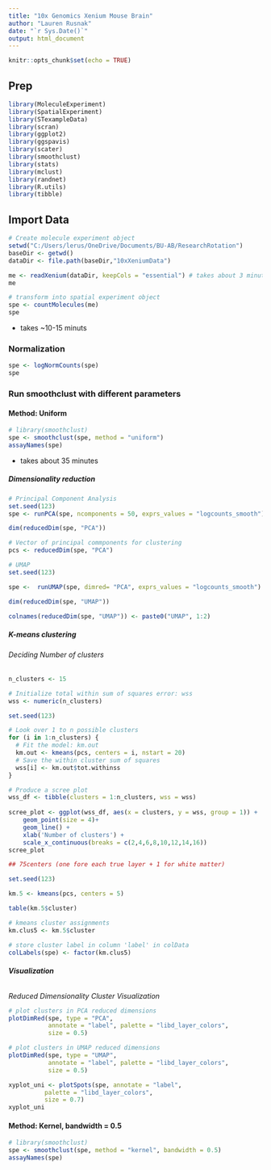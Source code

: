 ```yaml
---
title: "10x Genomics Xenium Mouse Brain"
author: "Lauren Rusnak"
date: "`r Sys.Date()`"
output: html_document
---
```


```r
knitr::opts_chunk$set(echo = TRUE)
```

## Prep

```r
library(MoleculeExperiment)
library(SpatialExperiment)
library(STexampleData)
library(scran)
library(ggplot2)
library(ggspavis)
library(scater)
library(smoothclust)
library(stats)
library(mclust)
library(randnet)
library(R.utils)
library(tibble)
```



## Import Data


```r
# Create molecule experiment object
setwd("C:/Users/lerus/OneDrive/Documents/BU-AB/ResearchRotation")
baseDir <- getwd()
dataDir <- file.path(baseDir,"10xXeniumData")

me <- readXenium(dataDir, keepCols = "essential") # takes about 3 minutes
me
```

```r
# transform into spatial experiment object
spe <- countMolecules(me)
spe
```
- takes ~10-15 minuts


### Normalization

```r
spe <- logNormCounts(spe) 
spe
```


### **Run smoothclust with different parameters**

#### Method: Uniform

```r
# library(smoothclust)
spe <- smoothclust(spe, method = "uniform")
assayNames(spe)
```
  - takes about 35 minutes
  


##### Dimensionality reduction

```r
# Principal Component Analysis
set.seed(123)
spe <- runPCA(spe, ncomponents = 50, exprs_values = "logcounts_smooth")

dim(reducedDim(spe, "PCA"))

# Vector of principal commponents for clustering 
pcs <- reducedDim(spe, "PCA")
```

```r
# UMAP
set.seed(123)

spe <-  runUMAP(spe, dimred= "PCA", exprs_values = "logcounts_smooth")

dim(reducedDim(spe, "UMAP"))

colnames(reducedDim(spe, "UMAP")) <- paste0("UMAP", 1:2)

```



##### K-means clustering 

###### Deciding Number of clusters


```r
n_clusters <- 15

# Initialize total within sum of squares error: wss
wss <- numeric(n_clusters)

set.seed(123)

# Look over 1 to n possible clusters
for (i in 1:n_clusters) {
  # Fit the model: km.out
  km.out <- kmeans(pcs, centers = i, nstart = 20)
  # Save the within cluster sum of squares
  wss[i] <- km.out$tot.withinss
}
```


```r
# Produce a scree plot
wss_df <- tibble(clusters = 1:n_clusters, wss = wss)
 
scree_plot <- ggplot(wss_df, aes(x = clusters, y = wss, group = 1)) +
    geom_point(size = 4)+
    geom_line() +
    xlab('Number of clusters') +
    scale_x_continuous(breaks = c(2,4,6,8,10,12,14,16))
scree_plot
```



```r
## 75centers (one fore each true layer + 1 for white matter)

set.seed(123)

km.5 <- kmeans(pcs, centers = 5)

table(km.5$cluster)

# kmeans cluster assignments
km.clus5 <- km.5$cluster

# store cluster label in column 'label' in colData
colLabels(spe) <- factor(km.clus5)
```

###### **Visualization**


*Reduced Dimensionality Cluster Visualization*
```r
# plot clusters in PCA reduced dimensions
plotDimRed(spe, type = "PCA", 
           annotate = "label", palette = "libd_layer_colors",
           size = 0.5)

# plot clusters in UMAP reduced dimensions
plotDimRed(spe, type = "UMAP", 
           annotate = "label", palette = "libd_layer_colors",
           size = 0.5)
```

```r
xyplot_uni <- plotSpots(spe, annotate = "label", 
          palette = "libd_layer_colors",
          size = 0.7)
xyplot_uni
```



#### Method: Kernel, bandwidth = 0.5

```r
# library(smoothclust)
spe <- smoothclust(spe, method = "kernel", bandwidth = 0.5)
assayNames(spe)
```




